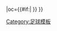 {{fb team |t=哥廷根05|tan=哥廷根05足球俱乐部 |tc=GER |abb={{#if:{{{abb|}}}|}} |oc={{#if:{{{oc|}}}|{{{oc}}} }} }}<!--
--><noinclude>[[Category:足球模板]]</noinclude>